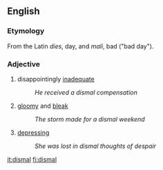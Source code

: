 ==English==
=== Etymology ===
From the Latin ''dies'', day, and ''mali'', bad ("bad day").

=== Adjective ===
# disappointingly [[inadequate]]
#:''He received a dismal compensation''
# [[gloomy]] and [[bleak]]
#:''The storm made for a dismal weekend''
# [[depressing]]
#:''She was lost in dismal thoughts of despair''

[[it:dismal]]
[[fi:dismal]]